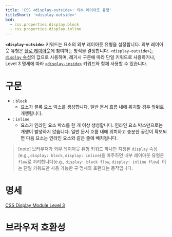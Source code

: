 ```yaml
---
title: 'CSS <display-outside>: 외부 레이아웃 유형'
titleShort: '<display-outside>'
bcd:
  - css.properties.display.block
  - css.properties.display.inline
---
```


**`<display-outside>`** 키워드는 요소의 외부 레이아웃 유형을 설정합니다. 외부 레이아웃 유형은 [플로 레이아웃](https://developer.mozilla.org/en-US/docs/Web/CSS/CSS_Flow_Layout)에 참여하는 방식을 결정합니다. `<display-outside>`는 [`display` 속성](../display)의 값으로 사용하며, 레거시 구문에 따라 단일 키워드로 사용하거나, Level 3 명세에 따라 [`<display-inside>`] 키워드와 함께 사용할 수 있습니다.

# 구문

- : `block`
  - 요소가 블록 요소 박스를 생성합니다. 일반 문서 흐름 내에 위치할 경우 앞뒤로 개행됩니다.
- : `inline`
  - 요소가 인라인 요소 박스를 한 개 이상 생성합니다. 인라인 요소 박스만으로는 개행이 발생하지 않습니다. 일반 문서 흐름 내에 위치하고 충분한 공간이 확보되면 다음 요소는 인라인 요소와 같은 줄에 배치됩니다.

> [note] 브라우저가 외부 레이아웃 유형 키워드 하나만 지정된 `display` 속성(e.g., `display: block`, `display: inline`)을 마주하면 내부 레이아웃 유형은 `flow`로 처리합니다(e.g., `display: block flow`, `display: inline flow`). 이는 단일 키워드만 사용 가능한 구 명세와 호환되는 동작입니다.

# 명세

[CSS Display Module Level 3](https://drafts.csswg.org/css-display/#typedef-display-outside)

# 브라우저 호환성

<BrowserCompat data={props.bcd} />

[`<display-inside>`]: ./display-inside

